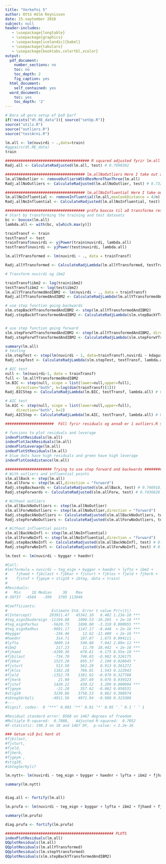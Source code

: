 ```yaml
--- 
title: "Verkefni 5"
author: Ottó Hólm Reynisson
date: 15.september 2016
subject: null
header-includes: 
   - \usepackage{longtable} 
   - \usepackage{graphics} 
   - \usepackage[icelandic]{babel} 
   - \usepackage{tabularx} 
   - \usepackage{booktabs,colortbl,xcolor} 
output: 
  pdf_document: 
    number_sections: no 
    toc: no 
    toc_depth: 2 
    fig_caption: yes 
  html_document: 
    self_contained: yes 
  word_document: 
    toc: yes 
    toc_depth: '2' 
---
```


```r
# Bara að gera setup ef það þarf
if(!exists("dt.RE_data")){ source("setUp.R")}
source("utilz.R")
source("outliers.R")
source("testArni.R")

lm.all <- lm(nuvirdi ~ .,data=train)
#ggpairs(dt.RE_data)
train

```


```r
###################################### R squared adjusted fyrir lm.all
Radj.all <- CalculateRadjusted(lm.all, test) # 0.7990392
```

```r
#################################### lm.allNoOutliers Here I take out all outliers and get a new model #################
lm.allNoOutlier <- removeOutliersWStdResMoreThanThree(lm.all)
Radj.allNoOutliers <- CalculateRadjusted(lm.allNoOutlier, test) # 0.7328961
```

```r
#################################### lm.allNoInfluential Here I take out all influential points and get a new model ####
lm.allNoInfluential <- removeInfluential(lm.all,maxCookDistance = 4/n)
Radj.allNoInfluential <- CalculateRadjusted(lm.allNoInfluential, test) # 0.7327364
```

```r
#################################### prófa boxcox til að transforma response breytunni (nuvirdi) #######################
# Start by transforming the training and test datasets
bc <- boxcox(lm.all)
lambda.all <- with(bc, x[which.max(y)])

trainTransf <- train
testTransf <- test
trainTransf$nuvirdi <- yjPower(train$nuvirdi, lambda.all)
testTransf$nuvirdi <- yjPower(test$nuvirdi, lambda.all)

lm.allYTransformed <- lm(nuvirdi ~ ., data = trainTransf)

Radj.allYTransformed <- CalculateRadjLambda(lm.allYTransformed, testTransf, lambda.all) # 0.8488961 rétt: 0.7643883

# Transform nuvirdi og ibm2

trainTransf$ibm2 <- log(train$ibm2)
testTransf$ibm2 <- log(test$ibm2)
lm.allYTransformedAndIBM2 <- lm(nuvirdi ~ ., data = trainTransf)
Radj.allYTransformedAndIBM2 <- CalculateRadjLambda(lm.allYTransformedAndIBM2, testTransf, lambda.all) # 0.8880478 rétt: 0.8342736

# use step function going backwards
slm.stepBackYTransformedAndIBM2 <- step(lm.allYTransformedAndIBM2)
Radj.stepBackYTransformedAndIBM2 <- CalculateRadjLambda(slm.stepBackYTransformedAndIBM2, testTransf, lambda.all) # 0.889269 rétt: 0.8360234


# use step function going forward
slm.stepForwYTransformedAndIBM2 <- step(lm.allYTransformedAndIBM2, direction = 'forward')
Radj.stepForwYTransformedAndIBM2 <- CalculateRadjLambda(slm.stepForwYTransformedAndIBM2, testTransf, lambda.all) # 0.8880478 rétt: 0.8342736

summary(lm.all)
# testing
slm.stepTest <- step(lm(nuvirdi ~ 1, data=trainTransf),nuvirdi ~ kdagur+teg_eign+byggar+haednr+lyfta+ibm2+fjhaed+fjbilast+fjbkar+fjsturt+fjklos+fjeld+fjherb+fjherb+fjstof+fjgeym+stig10+matssvaedi+undirmatssvaedi+ibteg+k.ar, direction = 'forward')
Radj.stepTest <- CalculateRadjLambda(slm.stepTest, testTransf, lambda.all) # 0.889269 rétt: 0.8360234

# BIC test
null <- lm(nuvirdi~1, data = trainTransf)
full <- lm.allYTransformedAndIBM2
lm.BIC <- step(null, scope = list(lower=null,upper=full),
     direction="both", k=log(dim(trainTransf)[1]))
Radj.BICStep <- CalculateRadjLambda(lm.BIC, testTransf, lambda.all) # 0.8889675 rétt: 0.8352896

# AIC test
lm.AIC <- step(null, scope = list(lower=null,upper=full),
     direction="both", k=2)
Radj.AICStep <- CalculateRadjLambda(lm.AIC, testTransf, lambda.all) # 0.889269 # rétt: 0.8360234

```


```r
######################  Föll fyrir residuals og annað er í outliers.R skránni  ######

# funcions to plot residuals and leverage
indexPlotResiduals(lm.all)
indexPlotJackResiduals(lm.all)
indexPlotLeverage(lm.all)
indexPlotStResiduals(lm.all)
# blue dots have high residuals and green have high leverage
indexPlotCookdistance(lm.all)


```

```r
##################### Trying to use step forward and backwards #########################
# With outliers and influential points
slm.allBack <- step(lm.all)
slm.allForw <- step(lm.all,direction = "forward")
Radj.stepBackwards <- CalculateRadjusted(slm.allBack, test) # 0.7469181
Radj.stepForwards <- CalculateRadjusted(slm.allForw, test) # 0.7436628

# Without outliers
slm.allBackNoOutliers <- step(lm.allNoOutlier)
slm.allForwNoOutliers <- step(lm.allNoOutlier,direction = "forward")
Radj.stepBackNoOutliers <- CalculateRadjusted(slm.allBackNoOutliers, test) # 0.7335344
Radj.stepForwNoOutliers <- CalculateRadjusted(slm.allForwNoOutliers, test) # 0.7328961

# Without influential points
slm.allBackNoInfl <- step(lm.allNoInfluential)
slm.allForwNoInfl <- step(lm.allNoInfluential,direction = "forward")
Radj.stepBackNoInfl <- CalculateRadjusted(slm.allBackNoInfl, test) # 0.73425
Radj.stepForwNoInfl <- CalculateRadjusted(slm.allForwNoInfl, test) # 0.7327364
```


```r

lm.test <- lm(nuvirdi ~ byggar + haednr)

#Call:
#lm(formula = nuvirdi ~ teg_eign + byggar + haednr + lyfta + ibm2 + 
#    fjhaed + fjbilast + fjbkar + fjsturt + fjklos + fjeld + fjherb + 
#    fjstof + fjgeym + stig10 + ibteg, data = train)
#
#Residuals:
#   Min     1Q Median     3Q    Max 
#-30737  -4584   -399   3705 113946 

#Coefficients:
#                    Estimate Std. Error t value Pr(>|t|)    
#(Intercept)        293911.47   45342.10   6.482 1.23e-10 ***
#teg_eignIbudareign -11194.68    1090.53 -10.265  < 2e-16 ***
#teg_eignParhus      -5620.75    1698.00  -3.310 0.000955 ***
#teg_eignRadhus      -9691.17    1147.17  -8.448  < 2e-16 ***
#byggar               -156.46      12.62 -12.400  < 2e-16 ***
#haednr                314.71     187.87   1.675 0.094111 .  
#lyfta                3809.14     540.88   7.042 2.89e-12 ***
#ibm2                  217.23      11.78  18.442  < 2e-16 ***
#fjhaed              -4190.36     678.61  -6.175 8.55e-10 ***
#fjbilast             -734.70     748.03  -0.982 0.326175    
#fjbkar               1523.20     695.37   2.190 0.028645 *  
#fjsturt               513.50     562.29   0.913 0.361272    
#fjklos               1182.28     766.01   1.543 0.122943    
#fjeld               -1352.79    1381.92  -0.979 0.327780    
#fjherb                 21.90     287.69   0.076 0.939323    
#fjstof               1420.22     430.52   3.299 0.000994 ***
#fjgeym                -22.28     357.62  -0.062 0.950331    
#stig10               3238.86    3758.53   0.862 0.388974    
#ibtegSérbýli        -4911.56    4971.94  -0.988 0.323386    
#---
#Signif. codes:  0 ‘***’ 0.001 ‘**’ 0.01 ‘*’ 0.05 ‘.’ 0.1 ‘ ’ 1

#Residual standard error: 8568 on 1467 degrees of freedom
#Multiple R-squared:  0.7088,	Adjusted R-squared:  0.7052 
#F-statistic: 198.3 on 18 and 1467 DF,  p-value: < 2.2e-16

### Getum við því hent út 
#fjbilast, 
#fjsturt, 
#fjeld, 
#fjherb, 
#fjgeym ,
#stig10, 
#ibtegSerbyli?

lm.nytt<- lm(nuvirdi ~ teg_eign + byggar + haednr + lyfta + ibm2 + fjhaed  + fjbkar + fjklos + fjstof, data = train)

summary(lm.nytt)


diag.all <- fortify(lm.all)

lm.prufa <- lm(nuvirdi ~ teg_eign + byggar + lyfta + ibm2 + fjhaed + fjbkar + fjsturt + fjklos + fjeld + fjherb + fjstof + fjgeym + ibteg, data = train)

summary(lm.prufa)

diag.prufa <- fortify(lm.prufa)
```

```r
################################################# PLOTS
indexPlotResiduals(lm.all)
QQplotResiduals(lm.all)
QQplotResiduals(lm.allYTransformed)
QQplotResiduals(lm.stepYtransformed)
QQplotResiduals(slm.stepBackYTransformedAndIBM2)
```


